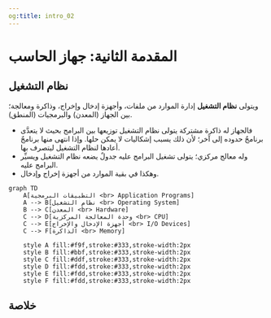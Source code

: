 ```yaml
---
og:title: intro_02
---
```


# المقدمة الثانية: جهاز الحاسب {.unnumbered}

## نظام التشغيل

ويتولى **نظام التشغيل** إدارة الموارد من ملفات، وأجهزة إدخال وإخراج، وذاكرة ومعالجة؛ بين الجهاز (المعدن) والبرمجيات (المنطق).

- فالجهاز له ذاكرة مشتركة يتولى نظام التشغيل توزيعها بين البرامج بحيث لا يتعدَّى برنامجٌ حدوده إلى آخر؛ لأن ذلك يسبب إشكاليات لا يمكن حلها. وإذا انتهى منها برنامجٌ أعادها لنظام التشغيل ليتصرف بها.
- وله معالج مركزي؛ يتولى تشغيل البرامج عليه جدولٌ يضعه نظام التشغيل ويسيِّر البرامج عليه.
- وهكذا في بقية الموارد من أجهزة إخراج وإدخال.

```mermaid
graph TD
    A[التطبيقات البرمجية <br> Application Programs]
    A --> B[نظام التشغيل <br> Operating System]
    B --> C[المعدن <br> Hardware]
    C --> D[وحدة المعالجة المركزية <br> CPU]
    C --> E[أجهزة الإدخال والإخراج <br> I/O Devices]
    C --> F[الذاكرة <br> Memory]

    style A fill:#f9f,stroke:#333,stroke-width:2px
    style B fill:#bbf,stroke:#333,stroke-width:2px
    style C fill:#ddf,stroke:#333,stroke-width:2px
    style D fill:#fdd,stroke:#333,stroke-width:2px
    style E fill:#fdd,stroke:#333,stroke-width:2px
    style F fill:#fdd,stroke:#333,stroke-width:2px
```

## خلاصة

